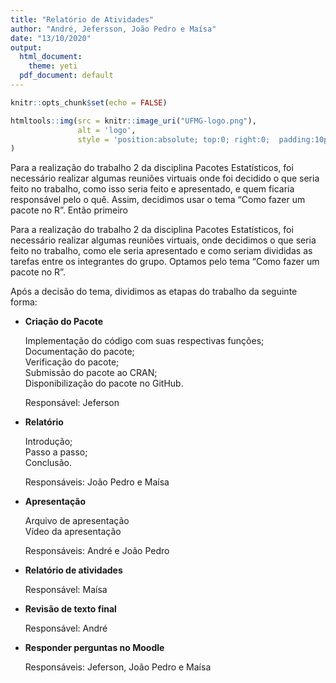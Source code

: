 ```yaml
---
title: "Relatório de Atividades"
author: "André, Jefersson, João Pedro e Maísa"
date: "13/10/2020"
output:
  html_document:
    theme: yeti
  pdf_document: default
---
```

  
```r
knitr::opts_chunk$set(echo = FALSE)
```
  
```r
htmltools::img(src = knitr::image_uri("UFMG-logo.png"), 
               alt = 'logo', 
               style = 'position:absolute; top:0; right:0;  padding:10px;width: 150px'
)
```

Para a realização do trabalho 2 da disciplina Pacotes Estatísticos, foi necessário realizar algumas reuniões virtuais onde foi decidido o que seria feito no trabalho, como isso seria feito e apresentado, e quem ficaria responsável pelo o quê. 
Assim, decidimos usar o tema "Como fazer um pacote no R". 
Então primeiro 

Para a realização do trabalho 2 da disciplina Pacotes Estatísticos, foi necessário
realizar algumas reuniões virtuais, onde decidimos o que seria feito no trabalho, como 
ele seria apresentado e como seriam divididas as tarefas entre os integrantes do grupo.
Optamos pelo tema "Como fazer um pacote no R".

Após a decisão do tema, dividimos as etapas do trabalho da seguinte forma:

- **Criação do Pacote** 
  
    Implementação do código com suas respectivas funções; 
    Documentação do pacote;  
    Verificação do pacote;  
    Submissão do pacote ao CRAN;  
    Disponibilização do pacote no GitHub.  
  
    Responsável: Jeferson  
  
  
- **Relatório**  

    Introdução;  
    Passo a passo;  
    Conclusão.
  
    Responsáveis: João Pedro e Maísa
  
  
- **Apresentação**

    Arquivo de apresentação  
    Vídeo da apresentação
  
    Responsáveis: André e João Pedro
  
  
- **Relatório de atividades**

    Responsável: Maísa
  
  
- **Revisão de texto final**

    Responsável: André
  

- **Responder perguntas no Moodle**

    Responsáveis: Jeferson, João Pedro e Maísa
    


<div class="tocify-extend-page" data-unique="tocify-extend-page" style="height: 0;"></div>

  
